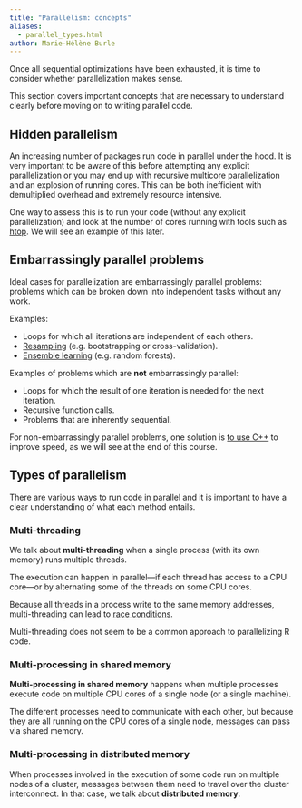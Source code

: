 ```yaml
---
title: "Parallelism: concepts"
aliases:
  - parallel_types.html
author: Marie-Hélène Burle
---
```


:::{.def}

Once all sequential optimizations have been exhausted, it is time to consider whether parallelization makes sense.

This section covers important concepts that are necessary to understand clearly before moving on to writing parallel code.

:::

## Hidden parallelism

An increasing number of packages run code in parallel under the hood. It is very important to be aware of this before attempting any explicit parallelization or you may end up with recursive multicore parallelization and an explosion of running cores. This can be both inefficient with demultiplied overhead and extremely resource intensive.

One way to assess this is to run your code (without any explicit parallelization) and look at the number of cores running with tools such as [htop](https://htop.dev/). We will see an example of this later.

## Embarrassingly parallel problems

Ideal cases for parallelization are embarrassingly parallel problems: problems which can be broken down into independent tasks without any work.

Examples:

- Loops for which all iterations are independent of each others.
- [Resampling](https://en.wikipedia.org/wiki/Resampling_(statistics)) (e.g. bootstrapping or cross-validation).
- [Ensemble learning](https://en.wikipedia.org/wiki/Ensemble_learning) (e.g. random forests).

Examples of problems which are **not** embarrassingly parallel:

- Loops for which the result of one iteration is needed for the next iteration.
- Recursive function calls.
- Problems that are inherently sequential.

For non-embarrassingly parallel problems, one solution is [to use C++](hpc_rcpp.html) to improve speed, as we will see at the end of this course.

## Types of parallelism

There are various ways to run code in parallel and it is important to have a clear understanding of what each method entails.

### Multi-threading

We talk about **multi-threading** when a single process (with its own memory) runs multiple threads.

The execution can happen in parallel—if each thread has access to a CPU core—or by alternating some of the threads on some CPU cores.

Because all threads in a process write to the same memory addresses, multi-threading can lead to [race conditions](https://en.wikipedia.org/wiki/Race_condition).

Multi-threading does not seem to be a common approach to parallelizing R code.

### Multi-processing in shared memory

**Multi-processing in shared memory** happens when multiple processes execute code on multiple CPU cores of a single node (or a single machine).

The different processes need to communicate with each other, but because they are all running on the CPU cores of a single node, messages can pass via shared memory.

### Multi-processing in distributed memory

When processes involved in the execution of some code run on multiple nodes of a cluster, messages between them need to travel over the cluster interconnect. In that case, we talk about **distributed memory**.
